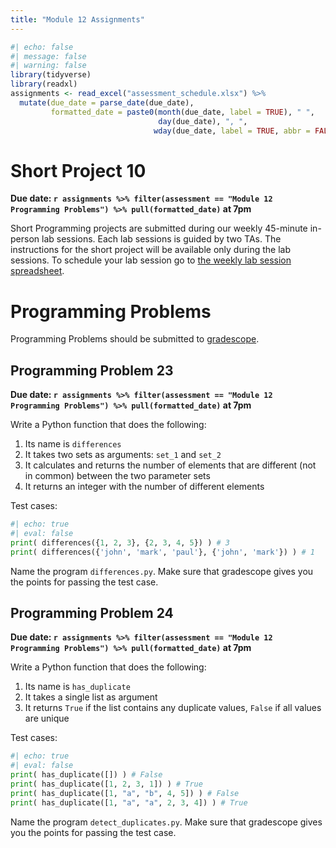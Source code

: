 ```yaml
---
title: "Module 12 Assignments"
---
```



```r
#| echo: false
#| message: false
#| warning: false
library(tidyverse)
library(readxl)
assignments <- read_excel("assessment_schedule.xlsx") %>% 
  mutate(due_date = parse_date(due_date),
         formatted_date = paste0(month(due_date, label = TRUE), " ",
                                 day(due_date), ", ",
                                wday(due_date, label = TRUE, abbr = FALSE)))
```

# Short Project 10

**Due date: `r assignments %>% filter(assessment == "Module 12 Programming Problems") %>% pull(formatted_date)` at 7pm**

Short Programming projects are submitted during our weekly 45-minute in-person lab sessions. Each lab sessions is guided by two TAs. The instructions for the short project will be available only during the lab sessions. To schedule your lab session go to [the weekly lab session spreadsheet](https://docs.google.com/spreadsheets/d/1mS3H-8GyLHb__rZaf9j66khmkncQgeqEXfyVk2l0sNo/edit?usp=sharing).


# Programming Problems

Programming Problems should be submitted to [gradescope](https://www.gradescope.com/courses/827397).

## Programming Problem 23

**Due date: `r assignments %>% filter(assessment == "Module 12 Programming Problems") %>% pull(formatted_date)` at 7pm**

Write a Python function that does the following:

1.  Its name is `differences`
2.  It takes two sets as arguments: `set_1` and `set_2`
3.  It calculates and returns the number of elements that are different (not in common) between the two parameter sets
4.  It returns an integer with the number of different elements

Test cases:

```python
#| echo: true
#| eval: false
print( differences({1, 2, 3}, {2, 3, 4, 5}) ) # 3
print( differences({'john', 'mark', 'paul'}, {'john', 'mark'}) ) # 1
```

Name the program `differences.py`. Make sure that gradescope gives you the points for passing the test case.

## Programming Problem 24

**Due date: `r assignments %>% filter(assessment == "Module 12 Programming Problems") %>% pull(formatted_date)` at 7pm**

Write a Python function that does the following:

1.  Its name is `has_duplicate`
2.  It takes a single list as argument
3.  It returns `True` if the list contains any duplicate values, `False` if all values are unique

Test cases:

```python
#| echo: true
#| eval: false
print( has_duplicate([]) ) # False
print( has_duplicate([1, 2, 3, 1]) ) # True
print( has_duplicate([1, "a", "b", 4, 5]) ) # False
print( has_duplicate([1, "a", "a", 2, 3, 4]) ) # True
```

Name the program `detect_duplicates.py`. Make sure that gradescope gives you the points for passing the test case.
